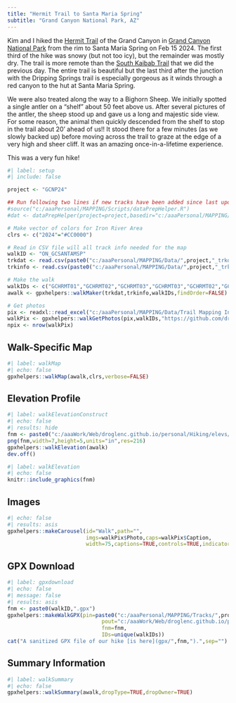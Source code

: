 ```yaml
---
title: "Hermit Trail to Santa Maria Spring"
subtitle: "Grand Canyon National Park, AZ"
---
```


Kim and I hiked the [Hermit Trail](https://www.nps.gov/grca/planyourvisit/upload/HermitTrail.pdf) of the Grand Canyon in [Grand Canyon National Park](https://www.nps.gov/grca/index.htm) from the rim to Santa Maria Spring on Feb 15 2024. The first third of the hike was snowy (but not too icy), but the remainder was mostly dry. The trail is more remote than the [South Kaibab Trail](ON GCSKAIBAB.html) that we did the previous day. The entire trail is beautiful but the last third after the junction with the Dripping Springs trail is especially gorgeous as it winds through a red canyon to the hut at Santa Maria Spring.

We were also treated along the way to a Bighorn Sheep. We initially spotted a single antler on a "shelf" about 50 feet above us. After several pictures of the antler, the sheep stood up and gave us a long and majestic side view. For some reason, the animal then quickly descended from the shelf to stop in the trail about 20' ahead of us!! It stood there for a few minutes (as we slowly backed up) before moving across the trail to graze at the edge of a very high and sheer cliff. It was an amazing once-in-a-lifetime experience.

This was a very fun hike!

```r
#| label: setup
#| include: false

project <- "GCNP24"

## Run following two lines if new tracks have been added since last update
#source("c:/aaaPersonal/MAPPING/Scripts/dataPrepHelper.R")
#dat <- dataPrepHelper(project=project,basedir="c:/aaaPersonal/MAPPING/")

# Make vector of colors for Iron River Area
clrs <- c("2024"="#CC0000")

# Read in CSV file will all track info needed for the map
walkID <- "ON_GCSANTAMSP"
trkdat <- read.csv(paste0("c:/aaaPersonal/MAPPING/Data/",project,"_trkdat.csv"))
trkinfo <- read.csv(paste0("c:/aaaPersonal/MAPPING/Data/",project,"_trkinfo.csv"))

# Make the walk
walkIDs <- c("GCHRMT01","GCHRMT02","GCHRMT03","GCHRMT03","GCHRMT02","GCHRMT01")
awalk <- gpxhelpers::walkMaker(trkdat,trkinfo,walkIDs,findOrder=FALSE)

# Get photos
pix <- readxl::read_excel("c:/aaaPersonal/MAPPING/Data/Trail Mapping Info.xlsx",sheet="Photos")
walkPix <- gpxhelpers::walkGetPhotos(pix,walkIDs,"https://github.com/droglenc/MAPPING/raw/main/Images")
npix <- nrow(walkPix)
```

## Walk-Specific Map

```r
#| label: walkMap
#| echo: false
gpxhelpers::walkMap(awalk,clrs,verbose=FALSE)
```

## Elevation Profile
```r
#| label: walkElevationConstruct
#| echo: false
#| results: hide
fnm <- paste0("c:/aaaWork/Web/droglenc.github.io/personal/Hiking/elevs/",walkID,".png") 
png(fnm,width=7,height=5,units="in",res=216)
gpxhelpers::walkElevation(awalk)
dev.off()
```
```r
#| label: walkElevation
#| echo: false
knitr::include_graphics(fnm)
```

## Images
```r
#| echo: false
#| results: asis
gpxhelpers::makeCarousel(id="Walk",path="",
                         imgs=walkPix$Photo,caps=walkPix$Caption,
                         width=75,captions=TRUE,controls=TRUE,indicators=FALSE)
```

## GPX Download
```r
#| label: gpxdownload
#| echo: false
#| message: false
#| results: asis
fnm <- paste0(walkID,".gpx")
gpxhelpers::makeWalkGPX(pin=paste0("c:/aaaPersonal/MAPPING/Tracks/",project),
                              pout="c:/aaaWork/Web/droglenc.github.io/personal/Hiking/gpx",
                              fnm=fnm,
                              IDs=unique(walkIDs))
cat("A sanitized GPX file of our hike [is here](gpx/",fnm,").",sep="")
```

## Summary Information
```r
#| label: walkSummary
#| echo: false
gpxhelpers::walkSummary(awalk,dropType=TRUE,dropOwner=TRUE)
```

